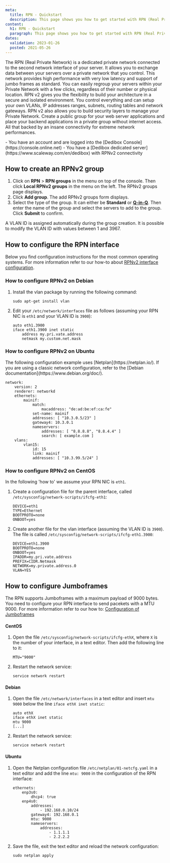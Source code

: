 ```yaml
---
meta:
  title: RPN - Quickstart
  description: This page shows you how to get started with RPN (Real Private Network)
content:
  h1: RPN - Quickstart
  paragraph: This page shows you how to get started with RPN (Real Private Network)
dates:
  validation: 2023-01-26
  posted: 2021-05-26
---
```


The RPN (Real Private Network) is a dedicated private network connected to the second network interface of your server.  It allows you to exchange data between your servers over a private network that you control.
This network provides high performance with very low latency and support of jumbo frames as standard. You can easily regroup your servers within your Private Network with a few clicks, regardless of their number or physical location. RPN v2 gives you the flexibility to build your architecture in a secure and isolated environment. You control everything and can setup your own VLANs, IP addresses ranges, subnets, routing tables and network gateways.
RPN v2 also allows you to build security layers to manage your Private Network. Create a public group for your web server applications and place your backend applications in a private group without internet access. All that backed by an insane connectivity for extreme network performances.

<Message type="requirement">
  - You have an account and are logged into the [Dedibox Console](https://console.online.net)
  - You have a [Dedibox dedicated server](https://www.scaleway.com/en/dedibox) with RPNv2 connectivity
</Message>

## How to create an RPNv2 group

1. Click on **RPN** > **RPN groups** in the menu on top of the console. Then click **Local RPNv2 groups** in the menu on the left. The RPNv2 groups page displays.
2. Click **Add group**. The add RPNv2 groups form displays. 
3. Select the type of the group. It can either be **Standard** or **[Q-in-Q](/dedibox-network/rpn/concepts/#q-in-q-mode)**. Then enter the name of the group and select the servers to add to the group. Click **Submit** to confirm.
<Message type="note">
  A VLAN ID is assigned automatically during the group creation. It is possible to modify the VLAN ID with values between 1 and 3967.
</Message>

## How to configure the RPN interface

Below you find configuration instructions for the most common operating systems. For more information refer to our how-to about [RPNv2 interface configuration](/dedibox-network/rpn/how-to/configure-rpnv2/).

### How to configure RPNv2 on Debian

1. Install the vlan package by running the following command: 
    ```
    sudo apt-get install vlan
    ```
2. Edit your `/etc/network/interfaces` file as follows (assuming your RPN NIC is `eth1` and your VLAN ID is `3900`):
    ```
    auto eth1.3900
    iface eth1.3900 inet static
        address my.pri.vate.address
        netmask my.custom.net.mask
    ```

### How to configure RPNv2 on Ubuntu

<Message type="note">
The following configuration example uses [Netplan](https://netplan.io/). If you are using a classic network configuration, refer to the [Debian documentation](https://www.debian.org/doc/). 
</Message>

```
network:
    version: 2
    renderer: networkd
    ethernets:
        mainif:
            match:
                macaddress: "de:ad:be:ef:ca:fe"
            set-name: mainif
            addresses: [ "10.3.0.5/23" ]
            gateway4: 10.3.0.1
            nameservers:
                addresses: [ "8.8.8.8", "8.8.4.4" ]
                search: [ example.com ]
    vlans:
        vlan15:
            id: 15
            link: mainif
            addresses: [ "10.3.99.5/24" ]
```

### How to configure RPNv2 on CentOS

In the following 'how to' we assume your RPN NIC is `eth1`.

1. Create a configuration file for the parent interface, called `/etc/sysconfig/network-scripts/ifcfg-eth1`:
    ```
    DEVICE=eth1
    TYPE=Ethernet
    BOOTPROTO=none
    ONBOOT=yes
    ```
2. Create another file for the vlan interface (assuming the VLAN ID is `3900`). The file is called `/etc/sysconfig/network-scripts/ifcfg-eth1.3900`:
    ```
    DEVICE=eth1.3900
    BOOTPROTO=none
    ONBOOT=yes
    IPADDR=my.pri.vate.address
    PREFIX=CIDR.Netmask
    NETWORK=my.private.address.0
    VLAN=YES
    ```

## How to configure Jumboframes

The RPN supports Jumboframes with a maximum payload of 9000 bytes. You need to configure your RPN interface to send pacekets with a MTU 9000. For more information refer to our how to: [Configuration of Jumboframes](/dedibox-network/rpn/how-to/configure-jumboframes/)

#### CentOS

1. Open the file `/etc/sysconfig/network-scripts/ifcfg-ethX`, where `X` is the number of your interface, in a text editor. Then add the following line to it:
    ```
    MTU="9000"
    ```
2. Restart the network service:
    ```
    service network restart
    ``` 

#### Debian

1. Open the file `/etc/network/interfaces` in a text editor and insert `mtu 9000` below the line `iface ethX inet static`:
    ```
    auto ethX
    iface ethX inet static
    mtu 9000
    [...]
    ``` 
2. Restart the network service:
    ```
    service network restart
    ```

#### Ubuntu

1. Open the Netplan configuration file `/etc/netplan/01-netcfg.yaml` in a text editor and add the line `mtu: 9000` in the configuration of the RPN interface:
    ```
    ethernets:
        enp3s0:
            dhcp4: true
        enp4s0:
            addresses:
                - 192.168.0.10/24
            gateway4: 192.168.0.1
            mtu: 9000
            nameservers:
                addresses:
                    - 1.1.1.1
                    - 2.2.2.2
    ```
2. Save the file, exit the text editor and reload the network configuration: 
    ```
    sudo netplan apply
    ```
